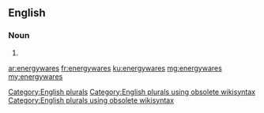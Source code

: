 ==English==

===Noun===
{{head|en}}

# {{plural of|energyware}}

[[Category:English plurals]][[Category:English plurals using obsolete wikisyntax]][[Category:English plurals using obsolete wikisyntax]]

[[ar:energywares]]
[[fr:energywares]]
[[ku:energywares]]
[[mg:energywares]]
[[my:energywares]]
